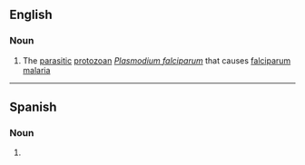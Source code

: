 ==English==

===Noun===
{{en-noun|-}}

# {{lb|en|cytology}} The [[parasitic]] [[protozoan]] ''[[Plasmodium falciparum]]'' that causes [[falciparum malaria]]

----

==Spanish==

===Noun===
{{es-noun|m}}

# {{l|en|falciparum}}